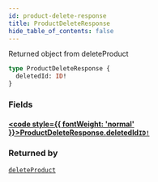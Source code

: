 ```yaml
---
id: product-delete-response
title: ProductDeleteResponse
hide_table_of_contents: false
---
```








Returned object from deleteProduct

```graphql
type ProductDeleteResponse {
  deletedId: ID!
}
```


### Fields

#### [<code style={{ fontWeight: 'normal' }}>ProductDeleteResponse.<b>deletedId</b></code>](#)<Bullet />[`ID!`](/demand/api/graphql-admin/reference/scalars/id) <Badge class="secondary" text="non-null"/> <Badge class="secondary" text="scalar"/>
> 
> 



### Returned by

[`deleteProduct`](/demand/api/graphql-admin/reference/mutations/delete-product)  <Badge class="secondary" text="mutation"/>



